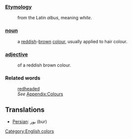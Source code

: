 ===[[Etymology]]===
:from the Latin ''albus'', meaning ''white''.
===[[noun]]===
:a [[red]]dish-[[brown]] [[color|colour]], usually applied to hair colour.
===[[adjective]]===
:of a reddish brown colour.
===Related words===
: [[redheaded]]
:''See'' [[Wiktionary_Appendix:Colours|Appendix:Colours]]

==Translations==
*[[Persian]]: [[بور]] (bur)


[[Category:English colors]]
